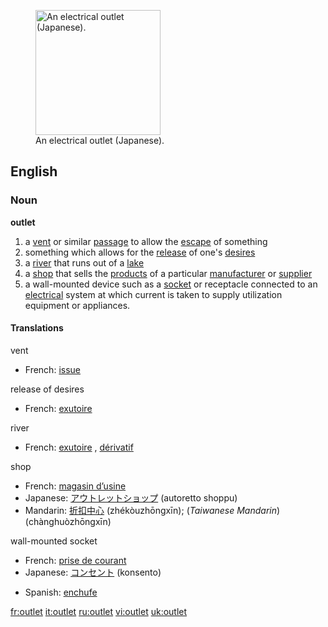 [[Image:OutletGround.jpg|thumb|200px|right|An electrical outlet (Japanese).]]
==English==

===Noun=== 
'''outlet'''
# a [[vent]] or similar [[passage]] to allow the [[escape]] of something
# something which allows for the [[release]] of one's [[desire]]s
# a [[river]] that runs out of a [[lake]]
# a [[shop]] that sells the [[product]]s of a particular [[manufacturer]] or [[supplier]]
# a wall-mounted device such as a [[socket]] or receptacle connected to an [[electrical]] system at which current is taken to supply utilization equipment or appliances.

====Translations====
;vent
*French: [[issue]] {{f}}

;release of desires
*French: [[exutoire]] {{m}}

;river
*French: [[exutoire]] {{m}}, [[dérivatif]] {{m}}

;shop
*French: [[magasin d’usine]] {{m}}
*Japanese: [[アウトレットショップ]] (autoretto shoppu)
*Mandarin: [[折扣中心]] (zhékòuzhōngxīn); (''Taiwanese Mandarin'') {{zh-ts|暢貨中心|畅货中心}} (chànghuòzhōngxīn)

;wall-mounted socket
{{top}}
*French: [[prise de courant]] {{f}}
*Japanese: [[コンセント]] (konsento)
{{mid}}
*Spanish: [[enchufe]] {{m}}
{{bottom}}

[[fr:outlet]]
[[it:outlet]]
[[ru:outlet]]
[[vi:outlet]]
[[uk:outlet]]